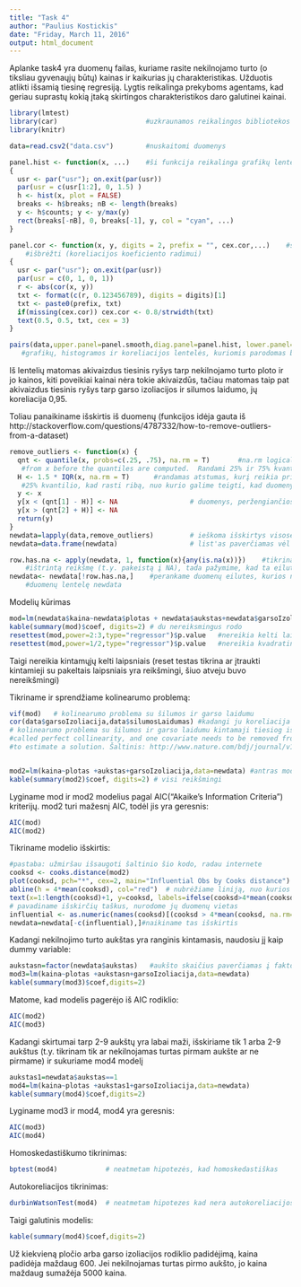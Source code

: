 ---
title: "Task 4"
author: "Paulius Kostickis"
date: "Friday, March 11, 2016"
output: html_document
---

Aplanke task4 yra duomenų failas, kuriame rasite nekilnojamo turto (o tiksliau gyvenaųjų būtų) kainas ir kaikurias jų charakteristikas. Užduotis atlikti išsamią tiesinę regresiją. Lygtis reikalinga prekyboms agentams, kad geriau suprastų kokią įtaką skirtingos charakteristikos daro galutinei kainai.

```{r,message=F}

library(lmtest)
library(car)                      #uzkraunamos reikalingos bibliotekos
library(knitr)
```
```{r}
data=read.csv2("data.csv")        #nuskaitomi duomenys

panel.hist <- function(x, ...)    #ši funkcija reikalinga grafikų lentelei išbrėžti (histogramos pateikimui)                        
{
  usr <- par("usr"); on.exit(par(usr))
  par(usr = c(usr[1:2], 0, 1.5) )
  h <- hist(x, plot = FALSE)
  breaks <- h$breaks; nB <- length(breaks)
  y <- h$counts; y <- y/max(y)
  rect(breaks[-nB], 0, breaks[-1], y, col = "cyan", ...)
}

panel.cor <- function(x, y, digits = 2, prefix = "", cex.cor,...)    #ši funkcija reikalinga grafikų lentelei
    #išbrėžti (koreliacijos koeficiento radimui)
{
  usr <- par("usr"); on.exit(par(usr))
  par(usr = c(0, 1, 0, 1))
  r <- abs(cor(x, y))
  txt <- format(c(r, 0.123456789), digits = digits)[1]
  txt <- paste0(prefix, txt)
  if(missing(cex.cor)) cex.cor <- 0.8/strwidth(txt)
  text(0.5, 0.5, txt, cex = 3)
}

pairs(data,upper.panel=panel.smooth,diag.panel=panel.hist, lower.panel=panel.cor) 
   #grafikų, histogramos ir koreliacijos lentelės, kuriomis parodomas bendras vaizdas
```
Iš lentelių matomas akivaizdus tiesinis ryšys tarp nekilnojamo turto ploto ir jo kainos, kiti poveikiai kainai nėra tokie akivaizdūs, tačiau matomas taip pat akivaizdus tiesinis ryšys tarp garso izoliacijos ir silumos laidumo, jų koreliacija 0,95.  

Toliau panaikiname išskirtis iš duomenų (funkcijos idėja gauta iš http://stackoverflow.com/questions/4787332/how-to-remove-outliers-from-a-dataset)
```{r}

remove_outliers <- function(x) {              
  qnt <- quantile(x, probs=c(.25, .75), na.rm = T)       #na.rm logical; if true, any NA and NaN's are removed
   #from x before the quantiles are computed.  Randami 25% ir 75% kvantiliai
  H <- 1.5 * IQR(x, na.rm = T)      #randamas atstumas, kurį reikia pridėti prie 75% kvantilio ir atimti iš 
   #25% kvantilio, kad rasti ribą, nuo kurio galime teigti, kad duomenys už tos ribos bus išskirtys. 
  y <- x
  y[x < (qnt[1] - H)] <- NA                  # duomenys, peržengiančios nustatytą ribą ir yra pakaičiami į NA
  y[x > (qnt[2] + H)] <- NA
  return(y)
}
newdata=lapply(data,remove_outliers)         # ieškoma išskirtys visose duomenų stulpeliuose
newdata=data.frame(newdata)                  # list'as paverčiamas vėl į data frame tipą

row.has.na <- apply(newdata, 1, function(x){any(is.na(x))})    #tikrina visas duomenų eilutes ir jei randa
    #ištrintą reikšmę (t.y. pakeistą į NA), tada pažymime, kad ta eilutė turi išskirtį
newdata<- newdata[!row.has.na,]    #perankame duomenų eilutes, kurios neturi išskirčiu ir pavadiname šią 
    #duomenų lentelę newdata


```
Modelių kūrimas
```{r}
mod=lm(newdata$kaina~newdata$plotas + newdata$aukstas+newdata$garsoIzoliacija+newdata$silumosLaidumas+newdata$atstumasIkiPrekybosCentro)
kable(summary(mod)$coef, digits=2) # du nereiksmingus rodo
resettest(mod,power=2:3,type="regressor")$p.value   #nereikia kelti laipsniais kintamuosius, nes p reikšmė < 0,05
resettest(mod,power=1/2,type="regressor")$p.value   #nereikia kvadratines saknies, nes p reikšme < 0,05 
```
Taigi nereikia kintamųjų kelti laipsniais (reset testas tikrina ar įtraukti kintamieji su pakeltais laipsniais yra reikšmingi, šiuo atveju buvo nereikšmingi)

Tikriname ir sprendžiame kolinearumo problemą:
```{r}
vif(mod)   # kolinearumo problema su šilumos ir garso laidumu 
cor(data$garsoIzoliacija,data$silumosLaidumas) #kadangi ju koreliacija arti vieneto, galime viena
# kolinearumo problema su šilumos ir garso laidumu kintamaji tiesiog išmest (When the correlation between x1 and x2 is exactly one, the situation is 
#called perfect collinearity, and one covariate needs to be removed from the regression model in order
#to estimate a solution. Šaltinis: http://www.nature.com/bdj/journal/v199/n7/full/4812743a.html)


mod2=lm(kaina~plotas +aukstas+garsoIzoliacija,data=newdata) #antras modelis, kuriame buvo išmesti nereikšmingi duomenys.
kable(summary(mod2)$coef, digits=2) # visi reikšmingi
```


Lyginame mod ir mod2 modelius pagal AIC("Akaike's Information Criteria") kriterijų. mod2 turi mažesnį AIC, todėl jis yra geresnis:

```{r}
AIC(mod)
AIC(mod2)
```

Tikriname modelio išskirtis:
```{r} 
#pastaba: užmiršau išsaugoti šaltinio šio kodo, radau internete
cooksd <- cooks.distance(mod2)
plot(cooksd, pch="*", cex=2, main="Influential Obs by Cooks distance")  # išbraižome cook'o distancija
abline(h = 4*mean(cooksd), col="red")  # nubrėžiame liniją, nuo kurios šalinsime išskirtis
text(x=1:length(cooksd)+1, y=cooksd, labels=ifelse(cooksd>4*mean(cooksd, na.rm=T),names(cooksd),""), col="red")  
# pavadiname išskirčių taškus, nurodome jų duomenų vietas 
influential <- as.numeric(names(cooksd)[(cooksd > 4*mean(cooksd, na.rm=T))]) #išsaugome išskirčių vietas
newdata=newdata[-c(influential),]#naikiname tas išskirtis
```


Kadangi nekilnojimo turto aukštas yra ranginis kintamasis, naudosiu jį kaip dummy variable:
```{r}
aukstasn=factor(newdata$aukstas)   #aukšto skaičius paverčiamas į faktorių
mod3=lm(kaina~plotas +aukstasn+garsoIzoliacija,data=newdata)
kable(summary(mod3)$coef,digits=2)
```
 
Matome, kad modelis pagerėjo iš AIC rodiklio:
```{r}
AIC(mod2)
AIC(mod3)
```

Kadangi skirtumai tarp 2-9 aukštų yra labai maži, išskiriame tik 1 arba 2-9 aukštus (t.y. tikrinam tik ar nekilnojamas turtas pirmam aukšte ar ne pirmame) ir sukuriame mod4 modelį
```{r}
aukstas1=newdata$aukstas==1
mod4=lm(kaina~plotas +aukstas1+garsoIzoliacija,data=newdata)
kable(summary(mod4)$coef,digits=2)
```

Lyginame mod3 ir mod4, mod4 yra geresnis:

```{r}
AIC(mod3)
AIC(mod4)
```

Homoskedastiškumo tikrinimas:
```{r}
bptest(mod4)            # neatmetam hipotezės, kad homoskedastiškas
```

Autokoreliacijos tikrinimas:
```{r}
durbinWatsonTest(mod4)  # neatmetam hipotezes kad nera autokoreliacijos 
```

Taigi galutinis modelis:
```{r}
kable(summary(mod4)$coef,digits=2)
```

Už kiekvieną pločio arba garso izoliacijos rodiklio padidėjimą, kaina padidėja maždaug 600. Jei nekilnojamas turtas pirmo aukšto, jo kaina maždaug sumažėja 5000 kaina. 
